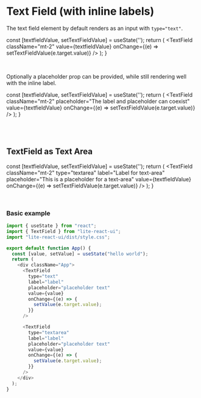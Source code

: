 
<br/>
<br/>

# Text Field (with inline labels)

The text field element by default renders as an input with `type="text"`.

  const [textfieldValue, setTextFieldValue] = useState('');
  return (
    <TextField className="mt-2" value={textfieldValue} onChange={(e) => setTextFieldValue(e.target.value)} />
  );
}

<TextField1 />

<br/>

Optionally a placeholder prop can be provided, while still rendering well with the inline label.

  const [textfieldValue, setTextFieldValue] = useState('');
  return (
    <TextField className="mt-2" placeholder="The label and placeholder can coexist"  value={textfieldValue} onChange={(e) => setTextFieldValue(e.target.value)} />
  );
}

<TextField2 />

<br/>
<br/>

## TextField as Text Area

  const [textfieldValue, setTextFieldValue] = useState('');
  return (
    <TextField className="mt-2" type="textarea" label="Label for text-area" placeholder="This is a placeholder for a text-area"  value={textfieldValue} onChange={(e) => setTextFieldValue(e.target.value)} />
  );
}

<TextField3 />
<br/>

### Basic example

```js
import { useState } from "react";
import { TextField } from "lite-react-ui";
import "lite-react-ui/dist/style.css";

export default function App() {
  const [value, setValue] = useState("hello world");
  return (
    <div className="App">
      <TextField
        type="text"
        label="label"
        placeholder="placeholder text"
        value={value}
        onChange={(e) => {
          setValue(e.target.value);
        }}
      />

      <TextField
        type="textarea"
        label="label"
        placeholder="placeholder text"
        value={value}
        onChange={(e) => {
          setValue(e.target.value);
        }}
      />
    </div>
  );
}
```
